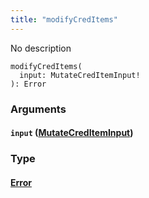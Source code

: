 ```yaml
---
title: "modifyCredItems"
---
```


No description

```
modifyCredItems(
  input: MutateCredItemInput!
): Error

```

### Arguments[](#arguments "Direct link to heading")

#### `input` ([MutateCredItemInput](/developer/graphql-api/references/inputs/mutate-cred-item-input))[](#input-mutatecrediteminput "Direct link to heading")

### Type[](#type "Direct link to heading")

#### [Error](/developer/graphql-api/references/objects/error)[](#error "Direct link to heading")